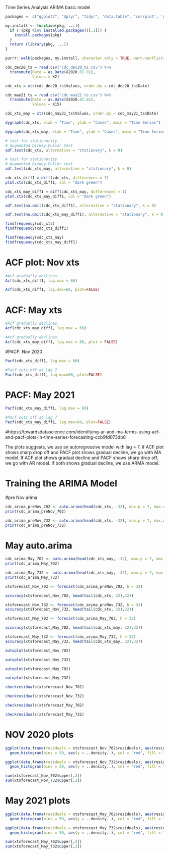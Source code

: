 Time Series Analysis ARIMA basic model

```{r, message = FALSE}
packages =  c("ggplot2", "dplyr", "tidyr", "data.table", 'corrplot', 'gridExtra', 'forecast', 'tseries', 'TSA', 'tibble', 'TTR', 'xts', 'dygraphs', 'assertthat')

my.install <- function(pkg, ...){
  if (!(pkg %in% installed.packages()[,1])) {
    install.packages(pkg)
  }
  return (library(pkg, ...))
}

purrr::walk(packages, my.install, character.only = TRUE, warn.conflicts = FALSE)
```

```{r}
cdc_dec20_ts = read.csv('cdc_dec20_ts.csv') %>% 
  transmute(Date = as.Date(X2020.01.01),
            Values = X2)

cdc_xts = xts(cdc_dec20_ts$Values, order.by = cdc_dec20_ts$Date)

cdc_may21_ts = read.csv('cdc_may21_ts.csv') %>% 
  transmute(Date = as.Date(X2020.01.01),
            Values = X15)

cdc_xts_may = xts(cdc_may21_ts$Values, order.by = cdc_may21_ts$Date)
```

```{r}
dygraph(cdc_xts, xlab = "Time", ylab = "Cases", main = "Time Series")

```

```{r}
dygraph(cdc_xts_may, xlab = "Time", ylab = "Cases", main = "Time Series")
```


```{r}
# test for stationarity
# Augmented Dickey-Fuller test
adf.test(cdc_xts, alternative = "stationary", k = 0)
```

```{r}
# test for stationarity
# Augmented Dickey-Fuller test
adf.test(cdc_xts_may, alternative = "stationary", k = 0)
```

```{r}
cdc_xts_diff1 = diff(cdc_xts, differences = 1)
plot.xts(cdc_xts_diff1, col = "dark green")
```

```{r}
cdc_xts_may_diff1 = diff(cdc_xts_may, differences = 1)
plot.xts(cdc_xts_may_diff1, col = "dark green")
```

```{r}
adf.test(na.omit(cdc_xts_diff1), alternative = "stationary", k = 0)
```

```{r}
adf.test(na.omit(cdc_xts_may_diff1), alternative = "stationary", k = 0)
```

```{r}
findfrequency(cdc_xts)
findfrequency(cdc_xts_diff1)
```

```{r}
findfrequency(cdc_xts_may)
findfrequency(cdc_xts_may_diff1)
```

# ACF plot: Nov xts
```{r}
#Acf gradually declines.
Acf(cdc_xts_diff1, lag.max = 60)

```
```{r}
Acf(cdc_xts_diff1, lag.max=60, plot=FALSE)
```

# ACF: May xts
```{r}
#Acf gradually declines.
Acf(cdc_xts_may_diff1, lag.max = 60)

```
```{r}
#Acf gradually declines.
Acf(cdc_xts_may_diff1, lag.max = 60, plot = FALSE)

```

#PACF: Nov 2020 
```{r}
Pacf(cdc_xts_diff1, lag.max = 60)
```

```{r}
#Pacf cuts off at lag 7
Pacf(cdc_xts_diff1, lag.max=60, plot=FALSE)
```
# PACF: May 2021
```{r}
Pacf(cdc_xts_may_diff1, lag.max = 60)
```

```{r}
#Pacf cuts off at lag 7
Pacf(cdc_xts_may_diff1, lag.max=60, plot=FALSE)
```
#https://towardsdatascience.com/identifying-ar-and-ma-terms-using-acf-and-pacf-plots-in-time-series-forecasting-ccb9fd073db8

The plots suggests, we use an autoregressive model with lag = 7. If ACF plot shows sharp drop off and PACF plot shows gradual decline, we go with MA model. If ACF plot shows gradual decline and PACF shows sharp drop off, we go with AR model. If both shows gradual decline, we use ARMA model.

# Training the ARIMA Model
#pre Nov arima
```{r}
cdc_arima_preNov_702 <- auto.arima(head(cdc_xts, -32), max.p = 7, max.q = 0, max.d = 2) # excluding last 240 time series as test data
print(cdc_arima_preNov_702)
```



```{r}
cdc_arima_preNov_732 <- auto.arima(head(cdc_xts, -32), max.p = 7, max.q = 3, max.d = 2) # excluding last 240 time series as test data
print(cdc_arima_preNov_732)
```

# May auto.arima
```{r}
cdc_arima_May_702 <- auto.arima(head(cdc_xts_may, -32), max.p = 7, max.q = 0, max.d = 2) # excluding last 240 time series as test data
print(cdc_arima_May_702)
```



```{r}
cdc_arima_May_732 <- auto.arima(head(cdc_xts_may, -32), max.p = 7, max.q = 3, max.d = 2) # excluding last 240 time series as test data
print(cdc_arima_May_732)
```

```{r}
xtsforecast_Nov_702 <- forecast(cdc_arima_preNov_702, h = 32) 

accuracy(xtsforecast_Nov_702, head(tail(cdc_xts, 32),32))
```

```{r}
xtsforecast_Nov_732 <- forecast(cdc_arima_preNov_732, h = 32) 
accuracy(xtsforecast_Nov_732, head(tail(cdc_xts, 32),32))
```

```{r}
xtsforecast_May_702 <- forecast(cdc_arima_May_702, h = 32) 

accuracy(xtsforecast_May_702, head(tail(cdc_xts_may, 32),32))
```

```{r}
xtsforecast_May_732 <- forecast(cdc_arima_May_732, h = 32) 
accuracy(xtsforecast_May_732, head(tail(cdc_xts_may, 32),32))
```


```{r}
autoplot(xtsforecast_Nov_702)
```

```{r}
autoplot(xtsforecast_Nov_732)
```

```{r}
autoplot(xtsforecast_May_702)
```

```{r}
autoplot(xtsforecast_May_732)
```

```{r}
checkresiduals(xtsforecast_Nov_702)
```
```{r}
checkresiduals(xtsforecast_Nov_732)
```

```{r}
checkresiduals(xtsforecast_May_702)
```

```{r}
checkresiduals(xtsforecast_May_732)
```

# NOV 2020 plots
```{r}
ggplot(data.frame(residuals = xtsforecast_Nov_702$residuals), aes(residuals)) + 
  geom_histogram(bins = 50, aes(y = ..density..), col = "red", fill = "red", alpha = 0.3) + geom_density()
```

```{r}
ggplot(data.frame(residuals = xtsforecast_Nov_732$residuals), aes(residuals)) + 
  geom_histogram(bins = 50, aes(y = ..density..), col = "red", fill = "red", alpha = 0.3) + geom_density()
```

```{r}
sum(xtsforecast_Nov_702$upper[,2])
sum(xtsforecast_Nov_732$upper[,2])
```

# May 2021 plots
```{r}
ggplot(data.frame(residuals = xtsforecast_May_702$residuals), aes(residuals)) + 
  geom_histogram(bins = 50, aes(y = ..density..), col = "red", fill = "red", alpha = 0.3) + geom_density()
```

```{r}
ggplot(data.frame(residuals = xtsforecast_May_732$residuals), aes(residuals)) + 
  geom_histogram(bins = 50, aes(y = ..density..), col = "red", fill = "red", alpha = 0.3) + geom_density()
```

```{r}
sum(xtsforecast_May_702$upper[,2])
sum(xtsforecast_May_732$upper[,2])
```
